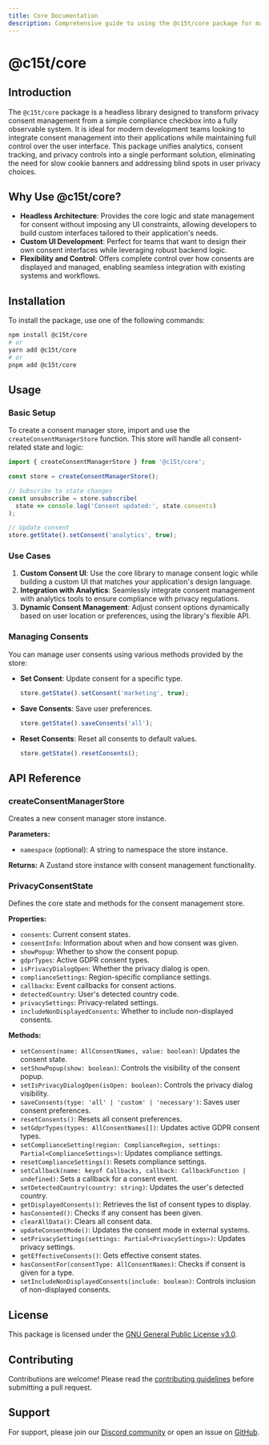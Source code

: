 ```yaml
---
title: Core Documentation
description: Comprehensive guide to using the @c15t/core package for managing privacy consents.
---
```


# @c15t/core

## Introduction

The `@c15t/core` package is a headless library designed to transform privacy consent management from a simple compliance checkbox into a fully observable system. It is ideal for modern development teams looking to integrate consent management into their applications while maintaining full control over the user interface. This package unifies analytics, consent tracking, and privacy controls into a single performant solution, eliminating the need for slow cookie banners and addressing blind spots in user privacy choices.

## Why Use @c15t/core?

- **Headless Architecture**: Provides the core logic and state management for consent without imposing any UI constraints, allowing developers to build custom interfaces tailored to their application's needs.
- **Custom UI Development**: Perfect for teams that want to design their own consent interfaces while leveraging robust backend logic.
- **Flexibility and Control**: Offers complete control over how consents are displayed and managed, enabling seamless integration with existing systems and workflows.

## Installation

To install the package, use one of the following commands:

```bash
npm install @c15t/core
# or
yarn add @c15t/core
# or
pnpm add @c15t/core
```

## Usage

### Basic Setup

To create a consent manager store, import and use the `createConsentManagerStore` function. This store will handle all consent-related state and logic:

```typescript
import { createConsentManagerStore } from '@c15t/core';

const store = createConsentManagerStore();

// Subscribe to state changes
const unsubscribe = store.subscribe(
  state => console.log('Consent updated:', state.consents)
);

// Update consent
store.getState().setConsent('analytics', true);
```

### Use Cases

1. **Custom Consent UI**: Use the core library to manage consent logic while building a custom UI that matches your application's design language.
2. **Integration with Analytics**: Seamlessly integrate consent management with analytics tools to ensure compliance with privacy regulations.
3. **Dynamic Consent Management**: Adjust consent options dynamically based on user location or preferences, using the library's flexible API.

### Managing Consents

You can manage user consents using various methods provided by the store:

- **Set Consent**: Update consent for a specific type.
  ```typescript
  store.getState().setConsent('marketing', true);
  ```

- **Save Consents**: Save user preferences.
  ```typescript
  store.getState().saveConsents('all');
  ```

- **Reset Consents**: Reset all consents to default values.
  ```typescript
  store.getState().resetConsents();
  ```

## API Reference

### createConsentManagerStore

Creates a new consent manager store instance.

**Parameters:**
- `namespace` (optional): A string to namespace the store instance.

**Returns:** A Zustand store instance with consent management functionality.

### PrivacyConsentState

Defines the core state and methods for the consent management store.

**Properties:**
- `consents`: Current consent states.
- `consentInfo`: Information about when and how consent was given.
- `showPopup`: Whether to show the consent popup.
- `gdprTypes`: Active GDPR consent types.
- `isPrivacyDialogOpen`: Whether the privacy dialog is open.
- `complianceSettings`: Region-specific compliance settings.
- `callbacks`: Event callbacks for consent actions.
- `detectedCountry`: User's detected country code.
- `privacySettings`: Privacy-related settings.
- `includeNonDisplayedConsents`: Whether to include non-displayed consents.

**Methods:**
- `setConsent(name: AllConsentNames, value: boolean)`: Updates the consent state.
- `setShowPopup(show: boolean)`: Controls the visibility of the consent popup.
- `setIsPrivacyDialogOpen(isOpen: boolean)`: Controls the privacy dialog visibility.
- `saveConsents(type: 'all' | 'custom' | 'necessary')`: Saves user consent preferences.
- `resetConsents()`: Resets all consent preferences.
- `setGdprTypes(types: AllConsentNames[])`: Updates active GDPR consent types.
- `setComplianceSetting(region: ComplianceRegion, settings: Partial<ComplianceSettings>)`: Updates compliance settings.
- `resetComplianceSettings()`: Resets compliance settings.
- `setCallback(name: keyof Callbacks, callback: CallbackFunction | undefined)`: Sets a callback for a consent event.
- `setDetectedCountry(country: string)`: Updates the user's detected country.
- `getDisplayedConsents()`: Retrieves the list of consent types to display.
- `hasConsented()`: Checks if any consent has been given.
- `clearAllData()`: Clears all consent data.
- `updateConsentMode()`: Updates the consent mode in external systems.
- `setPrivacySettings(settings: Partial<PrivacySettings>)`: Updates privacy settings.
- `getEffectiveConsents()`: Gets effective consent states.
- `hasConsentFor(consentType: AllConsentNames)`: Checks if consent is given for a type.
- `setIncludeNonDisplayedConsents(include: boolean)`: Controls inclusion of non-displayed consents.

## License

This package is licensed under the [GNU General Public License v3.0](https://github.com/koroflow/consent-management/blob/main/LICENSE).

## Contributing

Contributions are welcome! Please read the [contributing guidelines](https://github.com/koroflow/consent-management/blob/main/CONTRIBUTING.md) before submitting a pull request.

## Support

For support, please join our [Discord community](https://discord.gg/koroflow) or open an issue on [GitHub](https://github.com/koroflow/consent-management/issues).
